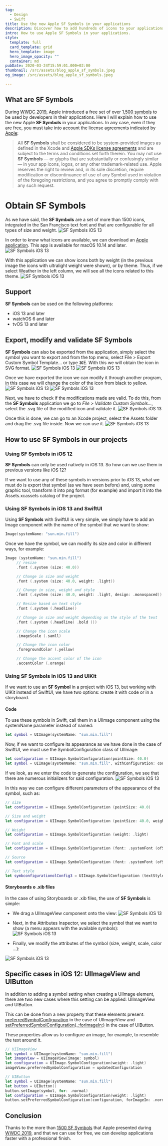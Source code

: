 ```yaml
---
tag:
  - Design
  - Swift
title: Use the new Apple SF Symbols in your applications
description: Discover how to add hundreds of icons to your applications using SF Symbols and how to customize them.
intro: How to use Apple SF Symbols in your applications.
style:
  template: full
  card_template: grid
  hero_template: image
  hero_image_opacity: ""
  container: md
pubDate: 2020-03-24T15:59:01.000+02:00
thumbnail: /src/assets/blog_apple_sf_symbols.jpeg
og_image: /src/assets/blog_apple_sf_symbols.jpeg

---
```


## What are SF Symbols
During [WWDC 2019](https://developer.apple.com/videos/wwdc2019/), Apple introduced a free set of over [1,500 symbols](https://developer.apple.com/videos/play/wwdc2019/206/) to be used by developers in their applications. Here I will explain how to use the new Apple **SF Symbols** in your applications. In any case, even if they are free, you must take into account the license agreements indicated by [Apple](https://developer.apple.com/design/human-interface-guidelines/sf-symbols/overview/):


> All **SF Symbols** shall be considered to be system-provided images as defined in the Xcode and [Apple SDKs license agreements](https://developer.apple.com/terms/) and are subject to the terms and conditions set forth therein. You may not use **SF Symbols** — or glyphs that are substantially or confusingly similar — in your app icons, logos, or any other trademark-related use. Apple reserves the right to review and, in its sole discretion, require modification or discontinuance of use of any Symbol used in violation of the foregoing restrictions, and you agree to promptly comply with any such request.

# Obtain SF Symbols

As we have said, the **SF Symbols** are a set of more than 1500 icons, integrated in the San Francisco text font and that are configurable for all types of size and weight.
![SF Symbols iOS 13](/src/assets/apple_sf_symbols_1.png)

In order to know what icons are available, we can download an [Apple application](https://developer.apple.com/design/downloads/SF-Symbols.dmg). This app is available for macOS 10.14 and later.
![SF Symbols iOS 13](/src/assets/apple_sf_symbols_2.png)

With this application we can show icons both by weight (in the previous image the icons with ultralight weight were shown), or by theme. Thus, if we select Weather in the left column, we will see all the icons related to this theme.
![SF Symbols iOS 13](/src/assets/apple_sf_symbols_3.png)

## Support

**SF Symbols** can be used on the following platforms:

* iOS 13 and later
* watchOS 6 and later
* tvOS 13 and later

## Export, modify and validate SF Symbols

**SF Symbols** can also be exported from the application, simply select the symbol you want to export and from the top menu, select File > Export Custom Symbol Template… or type ⌘E. With this we will obtain the icon in SVG format.
![SF Symbols iOS 13](/src/assets/apple_sf_symbols_4.png)
![SF Symbols iOS 13](/src/assets/apple_sf_symbols_5.png)

Once we have exported the icon we can modify it through another program, in this case we will change the color of the icon from black to yellow.
![SF Symbols iOS 13](/src/assets/apple_sf_symbols_6.png)
![SF Symbols iOS 13](/src/assets/apple_sf_symbols_7.png)

Next, we have to check if the modifications made are valid. To do this, from the **SF Symbols** application we go to *File > Validate Custom Symbols…*, select the .svg file of the modified icon and validate it.
![SF Symbols iOS 13](/src/assets/apple_sf_symbols_8.png)

Once this is done, we can go to an Xcode project, select the Assets folder and drag the .svg file inside. Now we can use it.
![SF Symbols iOS 13](/src/assets/apple_sf_symbols_9.png)

## How to use SF Symbols in our projects
### Using SF Symbols in iOS 12

**SF Symbols** can only be used natively in iOS 13. So how can we use them in previous versions like iOS 12?

If we want to use any of these symbols in versions prior to iOS 13, what we must do is export that symbol (as we have seen before) and, using some graphic tool, transform it into png format (for example) and import it into the Assets.xcassets catalog of the project.
### Using SF Symbols in iOS 13 and SwiftUI

Using **SF Symbols** with SwiftUI is very simple, we simply have to add an Image component with the name of the symbol that we want to show:
```swift
Image(systemName: "sun.min.fill")
```


Once we have the symbol, we can modify its size and color in different ways, for example:
```swift
Image (systemName: "sun.min.fill")
     // resize
     .font (.system (size: 40.0))

     // Change in size and weight
     .font (.system (size: 40.0, weight: .light))

     // Change in size, weight and style
     .font (.system (size: 40.0, weight: .light, design: .monospaced))

     // Resize based on text style
     .font (.system (.headline))

     // Change in size and weight depending on the style of the text
     .font (.system (.headline) .bold ())

     // Change the icon scale
     .imageScale (.samll)

     // Change the icon color
     .foregroundColor (.yellow)

     // Change the accent color of the icon
     .accentColor (.orange)
```
### Using SF Symbols in iOS 13 and UIKit

If we want to use an **SF Symbol** in a project with iOS 13, but working with UIKit instead of SwiftUI, we have two options: create it with code or in a storyboard.

#### Code

To use these symbols in Swift, call them in a UIImage component using the systemName parameter instead of named:
```swift
let symbol = UIImage(systemName: "sun.min.fill")
```


Now, if we want to configure its appearance as we have done in the case of SwiftUI, we must use the SymbolConfiguration class of UIImage:
```swift
let configuration = UIImage.SymbolConfiguration(pointSize: 40.0)
let symbol = UIImage(systemName: "sun.min.fill", withConfiguration: configuration)
```
If we look, as we enter the code to generate the configuration, we see that there are numerous initializers for said configuration.
![SF Symbols iOS 13](/src/assets/apple_sf_symbols_10.png)

In this way we can configure different parameters of the appearance of the symbol, such as:
```swift
// size
let configuration = UIImage.SymbolConfiguration (pointSize: 40.0)

// Size and weight
let configuration = UIImage.SymbolConfiguration (pointSize: 40.0, weight: .light)

// Weight
let configuration = UIImage.SymbolConfiguration (weight: .light)

// Font and scale
let configuration = UIImage.SymbolConfiguration (font: .systemFont (ofSize: 40.0), scale: .medium)

// Source
let configuration = UIImage.SymbolConfiguration (font: .systemFont (ofSize: 40.0))

// Text style
let symbconfigurationolConfig3 = UIImage.SymbolConfiguration (textStyle: .headline)
```


#### Storyboards o .xib files

In the case of using Storyboards or .xib files, the use of **SF Symbols** is simple:

* We drag a UIImageView component onto the view:
![SF Symbols iOS 13](/src/assets/apple_sf_symbols_11.png)

* Next, in the Attributes Inspector, we select the symbol that we want to show (a menu appears with the available symbols):
![SF Symbols iOS 13](/src/assets/apple_sf_symbols_12.png)

* Finally, we modify the attributes of the symbol (size, weight, scale, color …):

![SF Symbols iOS 13](/src/assets/apple_sf_symbols_13.png)
## Specific cases in iOS 12: UIImageView and UIButton

In addition to adding a symbol setting when creating a UIImage element, there are two new cases where this setting can be applied: UIImageView and UIButton.

This can be done from a new property that these elements present: [preferredSymbolConfiguration](https://developer.apple.com/documentation/uikit/uiimageview/3295948-preferredsymbolconfiguration) in the case of UIImageView and [setPreferredSymbolConfiguration(_:forImageIn:)](https://developer.apple.com/documentation/uikit/uibutton/3295915-setpreferredsymbolconfiguration) in the case of UIButton.

These properties allow us to configure an image, for example, to resemble the text around it.
```swift
// UIImageView
let symbol = UIImage(systemName: "sun.min.fill")
let imageView = UIImageView(image: symbol)
let configuration = UIImage.SymbolConfiguration(weight: .light)
imageView.preferredSymbolConfiguration = updatedConfiguration

// UIButton
let symbol = UIImage(systemName: "sun.min.fill")
let button = UIButton()
button.setImage(symbol, for: .normal)
let configuration = UIImage.SymbolConfiguration(weight: .light)
button.setPreferredSymbolConfiguration(configuration, forImageIn: .normal)
```


## Conclusion

Thanks to the more than [1500 SF Symbols](https://developer.apple.com/videos/play/wwdc2019/206/) that Apple presented during [WWDC 2019](https://developer.apple.com/videos/wwdc2019/), and that we can use for free, we can develop applications faster with a professional finish.
